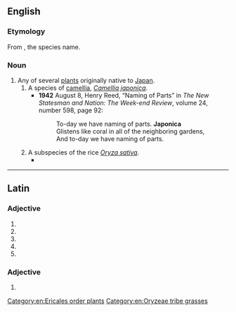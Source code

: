 {{also|Japonica}}
==English==

===Etymology===
From {{bor|en|NL.|japonica}}, the species name.

===Noun===
{{en-noun}}

# Any of several [[plant]]s originally native to [[Japan]].
## A species of [[camellia]], ''[[Camellia japonica]]''.
##* '''1942''' August 8, Henry Reed, “Naming of Parts” in ''The New Statesman and Nation: The Week-end Review'', volume 24, number 598, page 92:
##*: To-day we have naming of parts. '''Japonica'''<br>Glistens like coral in all of the neighboring gardens,<br>And to-day we have naming of parts.
## A subspecies of the rice ''[[Oryza sativa]]''.
##* {{quote-book|en|title=Rice Genetics: Proceedings of the International Rice Genetics Symposium, 27-31 May 1985|publisher=International Rice Research Institute|year=1986|passage=The isograms were typical of differences between two subspecies but also of those between different lines of '''japonicas''' or indicas.}}

[[Category:en:Ericales order plants]]
[[Category:en:Oryzeae tribe grasses]]

----

==Latin==

===Adjective===
{{la-adj-form|japonica}}

# {{inflection of|la|japonicus||nom|f|s}}
# {{inflection of|la|japonicus||nom|n|p}}
# {{inflection of|la|japonicus||acc|n|p}}
# {{inflection of|la|japonicus||voc|f|s}}
# {{inflection of|la|japonicus||voc|n|p}}

===Adjective===
{{la-adj-form|japonicā}}

# {{inflection of|la|japonicus||abl|f|s}}